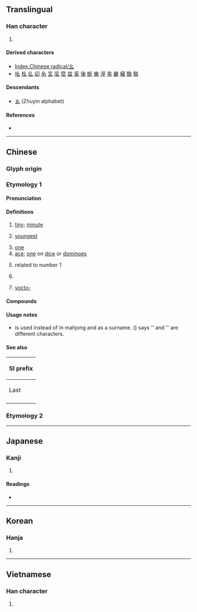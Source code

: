 {{also|么|ㄠ|ㆯ}}
{{character info}}
{{character info|⺓}}
{{character info|⼳}}
==Translingual==
{{stroke order|type=animate}}

===Han character===
{{Han char|rn=52|rad=幺|as=00|sn=3|var=1|four=|canj=VI|ids=⿱𠃋厶(GHT),⿱𡿨厶(JK)}}

# {{mul-kangxi radical-def}}

====Derived characters====
* [[Index:Chinese radical/幺]]
* [[吆]] [[㭃]] [[乣]] [[㓜]] [[糸]] [[玄]] [[㕄]] [[麼]] [[兹]] [[奚]] [[後]] [[㫁]] [[樂]] [[溼]] [[率]] [[畿]] [[㿈]] [[酳]] [[䯚]]

====Descendants====
* [[ㄠ]] (Zhuyin alphabet)

====References====
* {{Han ref|kx=0341.120|dkj=09189|dj=0650.060|hdz=21092.140|uh=5E7A|ud=24186}}

----

==Chinese==
{{zh-forms|alt=么}}

===Glyph origin===
{{Han etym}}

===Etymology 1===

====Pronunciation====
{{zh-pron
|m=yāo,āo,2nb=variant
|m-s=yao1
|c=jiu1
|h=pfs=yêu
|mn=io/au
|mn-t=iao1
|w=
|mc=y
|oc=y
|ma=|ma2=
|cat=a,n,pn
}}

====Definitions====
{{zh-hanzi}}

# [[tiny]]; [[minute]]
#: {{zh-x|幺麼[麽]{mó}|small; minute}}
# [[youngest]]
#: {{zh-x|老幺|informal manner of referring to the last (youngest) child in a family}}
# [[one]] {{qualifier|used to reduce ambiguity when saying the numeral 1, especially on the phone, when reading an ID card, or in the military}}
# [[ace]]; [[one]] on [[dice]] or [[dominoes]]
# {{lb|zh|mathematics}} related to number 1
#: {{zh-x|幺元|[[unity]]}}
# {{surname|zh}}
# {{lb|zh|loanword|Mainland}} [[yocto-]] {{gloss|[[Appendix:SI units|SI unit]] prefix}}

====Compounds====
{{zh-der|幺溝/幺沟/么沟|么絃|呼么喝六|么喝|么麼小丑|么麼|么末|六幺/六么|小么兒|弄鬼妝么|喝六呼么|么女|么師|么篇|么二|幺兒/么兒|么二三的|告么|挑么挑六|清么|裝么|臭么|老幺/老么|幺匿|十三幺}}

====Usage notes====
* {{zh-l|么}} is used instead of {{lang|zh|幺}} in mahjong and as a surname. ''{{w|Xiandai Hanyu Guifan Cidian}}'' ({{w2|zh|pref=《|现代汉语规范词典|suf=》}}) says '{{lang|zh|幺}}' and '{{lang|zh|么}}' are different characters.

====See also====
{| class="wikitable"
! colspan=2 | SI prefix
|-
! Last
!
|-
| {{l|zh|[[介]]/[[仄]]}}
| {{lang|zh|[[攸]]/[[幺]]}}
|}

===Etymology 2===
{{zh-see|糸|v}}

{{cln|zh|numeral symbols|numerals}}

----

==Japanese==

===Kanji===
{{ja-kanji|grade=|rs=幺00}}

# {{rfdef|ja|sort=幺00}}

====Readings====
* {{ja-readings|on=[[よう]] (yō)|kun=[[ちいさい]] (chiisai)}}

----

==Korean==

===Hanja===
{{ko-hanja|hangeul=요|rv=yo|mr=yo}}

# {{rfdef|ko|sort=幺00}}

----

==Vietnamese==

===Han character===
{{vi-hantu|[[yêu]]|rs=幺00}}

# {{rfdef|vi|sort=幺00}}

[[Category:CJKV radicals| ]]